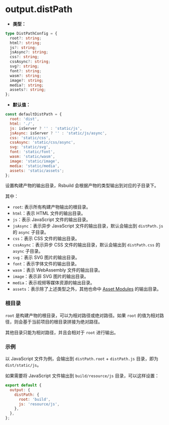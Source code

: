 # output.distPath

- **类型：**

```ts
type DistPathConfig = {
  root?: string;
  html?: string;
  js?: string;
  jsAsync?: string;
  css?: string;
  cssAsync?: string;
  svg?: string;
  font?: string;
  wasm?: string;
  image?: string;
  media?: string;
  assets?: string;
};
```

- **默认值：**

```js
const defaultDistPath = {
  root: 'dist',
  html: './',
  js: isServer ? '' : 'static/js',
  jsAsync: isServer ? '' : 'static/js/async',
  css: 'static/css',
  cssAsync: 'static/css/async',
  svg: 'static/svg',
  font: 'static/font',
  wasm: 'static/wasm',
  image: 'static/image',
  media: 'static/media',
  assets: 'static/assets';
};
```

设置构建产物的输出目录，Rsbuild 会根据产物的类型输出到对应的子目录下。

其中：

- `root`: 表示所有构建产物输出的根目录。
- `html`：表示 HTML 文件的输出目录。
- `js`：表示 JavaScript 文件的输出目录。
- `jsAsync`：表示异步 JavaScript 文件的输出目录，默认会输出到 `distPath.js` 的 `async` 子目录。
- `css`：表示 CSS 文件的输出目录。
- `cssAsync`：表示异步 CSS 文件的输出目录，默认会输出到 `distPath.css` 的 `async` 子目录。
- `svg`：表示 SVG 图片的输出目录。
- `font`：表示字体文件的输出目录。
- `wasm`：表示 WebAssembly 文件的输出目录。
- `image`：表示非 SVG 图片的输出目录。
- `media`：表示视频等媒体资源的输出目录。
- `assets`：表示除了上述类型之外，其他也命中 [Asset Modules](https://rspack.dev/guide/features/asset-module) 的输出目录。

### 根目录

`root` 是构建产物的根目录，可以为相对路径或绝对路径。如果 `root` 的值为相对路径，则会基于当前项目的根目录拼接为绝对路径。

其他目录只能为相对路径，并且会相对于 `root` 进行输出。

### 示例

以 JavaScript 文件为例，会输出到 `distPath.root` + `distPath.js` 目录，即为 `dist/static/js`。

如果需要将 JavaScript 文件输出到 `build/resource/js` 目录，可以这样设置：

```js
export default {
  output: {
    distPath: {
      root: 'build',
      js: 'resource/js',
    },
  },
};
```
